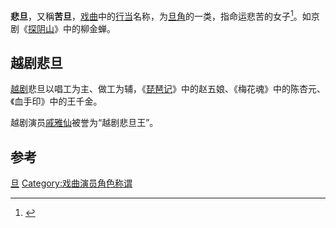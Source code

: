 '''悲旦'''，又稱'''苦旦'''，[[戏曲|戏曲]]中的[[行当|行当]]名称，为[[旦角|旦角]]的一类，指命运悲苦的女子<ref>{{Cite book|title=京剧文化词典|last=黄钧，徐希博主编|first=|publisher=上海：汉语大词典出版社|year=2001.12|isbn=7-5432-0671-4|location=|pages=31-32}}</ref>。如京剧《[[探阴山|探阴山]]》中的柳金蝉。

== 越剧悲旦 ==
[[越剧|越剧]]悲旦以唱工为主、做工为辅，《[[琵琶记|琵琶记]]》中的赵五娘、《梅花魂》中的陈杏元、《血手印》中的王千金。

越剧演员[[戚雅仙|戚雅仙]]被誉为“越剧悲旦王”。

==参考==
{{reflist}}
{{行當}}

[[Category:行当|旦]]
[[Category:戏曲演员角色称谓|Category:戏曲演员角色称谓]]